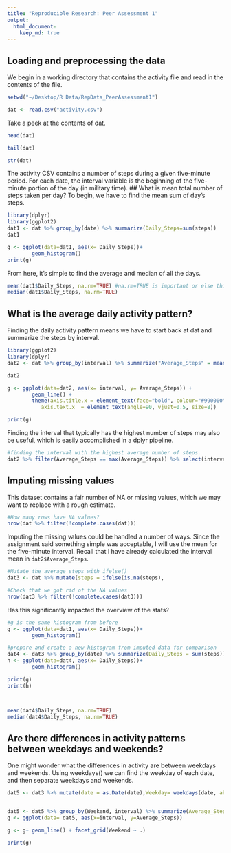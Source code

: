 ```yaml
---
title: "Reproducible Research: Peer Assessment 1"
output: 
  html_document:
    keep_md: true
---
```



## Loading and preprocessing the data
We begin in a working directory that contains the activity file and read in the contents of the file. 

```r
setwd("~/Desktop/R Data/RepData_PeerAssessment1")

dat <- read.csv("activity.csv")
```

Take a peek at the contents of dat.
```r
head(dat)
```
```r
tail(dat)
```
```r
str(dat)
```

The activity CSV contains a number of steps during a given five-minute period. For each date, the interval variable is the beginning of the five-minute portion of the day (in military time). 
## What is mean total number of steps taken per day?
To begin, we have to find the mean sum of day's steps.
```r
library(dplyr)
library(ggplot2)
dat1 <- dat %>% group_by(date) %>% summarize(Daily_Steps=sum(steps))
dat1

g <- ggplot(data=dat1, aes(x= Daily_Steps))+
        geom_histogram()
print(g)

```

From here, it's simple to find the average and median of all the days.

```r
mean(dat1$Daily_Steps, na.rm=TRUE) #na.rm=TRUE is important or else this will return NA
median(dat1$Daily_Steps, na.rm=TRUE)
```

## What is the average daily activity pattern?
Finding the daily activity pattern means we have to start back at dat and summarize the steps by interval.
```r
library(ggplot2)
library(dplyr)
dat2 <- dat %>% group_by(interval) %>% summarize("Average_Steps" = mean(steps, na.rm=TRUE))

dat2

g <- ggplot(data=dat2, aes(x= interval, y= Average_Steps)) +
        geom_line() +
        theme(axis.title.x = element_text(face="bold", colour="#990000", size=20),
           axis.text.x  = element_text(angle=90, vjust=0.5, size=8))

print(g)
```

Finding the interval that typically has the highest number of steps may also be useful, which is easily accomplished in a dplyr pipeline.

```r
#finding the interval with the highest average number of steps.
dat2 %>% filter(Average_Steps == max(Average_Steps)) %>% select(interval)

```


## Imputing missing values
This dataset contains a fair number of NA or missing values, which we may want to replace with a rough estimate.

```r
#How many rows have NA values?
nrow(dat %>% filter(!complete.cases(dat)))

```

Imputing the missing values could be handled a number of ways. Since the assignment said something simple was acceptable, I will use the mean for the five-minute interval. Recall that I have already calculated the interval mean in `dat2$Average_Steps`.

```r
#Mutate the average steps with ifelse()
dat3 <- dat %>% mutate(steps = ifelse(is.na(steps),                           dat2$Average_Steps[match(interval, dat2$interval)], steps))

#Check that we got rid of the NA values
nrow(dat3 %>% filter(!complete.cases(dat3)))
```

Has this significantly impacted the overview of the stats?
```r
#g is the same histogram from before
g <- ggplot(data=dat1, aes(x= Daily_Steps))+
        geom_histogram()

#prepare and create a new histogram from imputed data for comparison
dat4 <- dat3 %>% group_by(date) %>% summarize(Daily_Steps = sum(steps))
h <- ggplot(data=dat4, aes(x= Daily_Steps))+
        geom_histogram()

print(g)
print(h)



mean(dat4$Daily_Steps, na.rm=TRUE)
median(dat4$Daily_Steps, na.rm=TRUE)


```

## Are there differences in activity patterns between weekdays and weekends?
One might wonder what the differences in activity are between weekdays and weekends. Using weekdays() we can find the weekday of each date, and then separate weekdays and weekends.

```r
dat5 <- dat3 %>% mutate(date = as.Date(date),Weekday= weekdays(date, abbreviate=FALSE), Weekend = ifelse(Weekday %in% c("Saturday","Sunday"),"Weekend","Weekday"))


dat5 <- dat5 %>% group_by(Weekend, interval) %>% summarize(Average_Steps = mean(steps))
g <- ggplot(data= dat5, aes(x=interval, y=Average_Steps))

g <- g+ geom_line() + facet_grid(Weekend ~ .)

print(g)
        
```